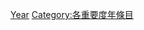 {{Catmore1|[[Wikipedia:年专题|Wikipedia:年专题]]}}
{{Emptycat}}
{{Articles by Importance|topic=年|project=年|format=toc}}

[[Category:低重要度条目|Year]]
[[Category:各重要度年條目‎|Category:各重要度年條目‎]]